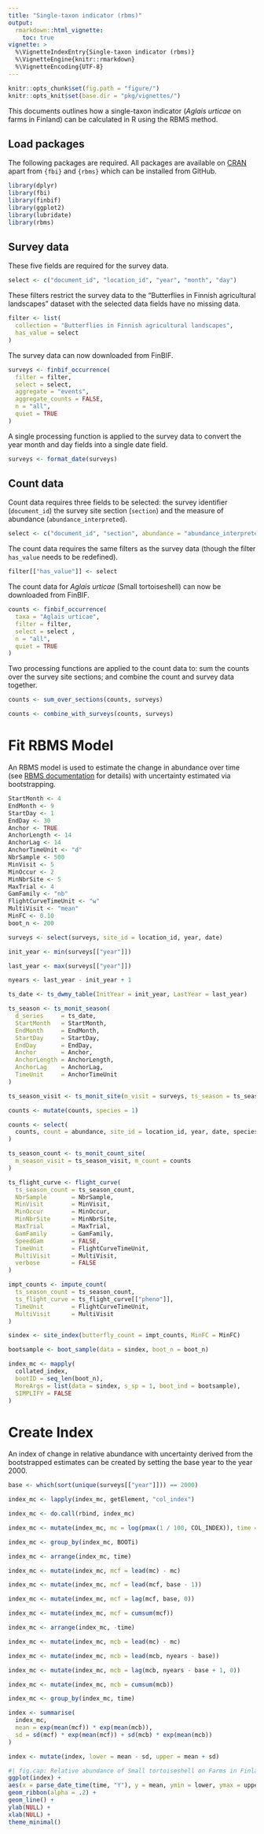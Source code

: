```yaml
---
title: "Single-taxon indicator (rbms)"
output: 
  rmarkdown::html_vignette:
    toc: true
vignette: >
  %\VignetteIndexEntry{Single-taxon indicator (rbms)}
  %\VignetteEngine{knitr::rmarkdown}
  %\VignetteEncoding{UTF-8}
---
```


```r
knitr::opts_chunk$set(fig.path = "figure/")
knitr::opts_knit$set(base.dir = "pkg/vignettes/")
```

This documents outlines how a single-taxon indicator (_Aglais urticae_
on farms in Finland) can be calculated in R using the RBMS method.

## Load packages

The following packages are required. All packages are available on
[CRAN](https://cran.r-project.org/) apart from `{fbi}` and `{rbms}` which can be
installed from GitHub.

```r
library(dplyr)
library(fbi)
library(finbif)
library(ggplot2)
library(lubridate)
library(rbms)
```

## Survey data

These five fields are required for the survey data.

```r
select <- c("document_id", "location_id", "year", "month", "day")
```

These filters restrict the survey data to the "Butterflies in Finnish
agricultural landscapes" dataset with the selected data fields have no missing
data.

```r
filter <- list(
  collection = "Butterflies in Finnish agricultural landscapes",
  has_value = select
)
```

The survey data can now downloaded from FinBIF.

```r
surveys <- finbif_occurrence(
  filter = filter,
  select = select,
  aggregate = "events",
  aggregate_counts = FALSE,
  n = "all",
  quiet = TRUE
)
```


A single processing function is applied to the survey data to convert the year
month and day fields into a single date field.

```r
surveys <- format_date(surveys)
```

## Count data

Count data requires three fields to be selected: the survey identifier
(`document_id`) the survey site section (`section`) and the measure of abundance
(`abundance_interpreted`).

```r
select <- c("document_id", "section", abundance = "abundance_interpreted")
```

The count data requires the same filters as the survey data (though the filter
`has_value` needs to be redefined).

```r
filter[["has_value"]] <- select
```

The count data for _Aglais urticae_ (Small tortoiseshell) can now be downloaded
from FinBIF.

```r
counts <- finbif_occurrence(
  taxa = "Aglais urticae",
  filter = filter,
  select = select ,
  n = "all",
  quiet = TRUE
)
```

Two processing functions are applied to the count data to: sum the counts
over the survey site sections; and combine the count and survey data together.

```r
counts <- sum_over_sections(counts, surveys)

counts <- combine_with_surveys(counts, surveys)
```

# Fit RBMS Model

An RBMS model is used to estimate the change in abundance over time (see 
[RBMS documentation
](https://retoschmucki.github.io/rbms/articles/Get_Started_2.html) for details)
with uncertainty estimated via bootstrapping.

```r
StartMonth <- 4
EndMonth <- 9
StartDay <- 1
EndDay <- 30
Anchor <- TRUE
AnchorLength <- 14
AnchorLag <- 14
AnchorTimeUnit <- "d"
NbrSample <- 500
MinVisit <- 5
MinOccur <- 2
MinNbrSite <- 5
MaxTrial <- 4
GamFamily <- "nb"
FlightCurveTimeUnit <- "w"
MultiVisit <- "mean"
MinFC <- 0.10
boot_n <- 200

surveys <- select(surveys, site_id = location_id, year, date)

init_year <- min(surveys[["year"]])

last_year <- max(surveys[["year"]])

nyears <- last_year - init_year + 1

ts_date <- ts_dwmy_table(InitYear = init_year, LastYear = last_year)

ts_season <- ts_monit_season(
  d_series     = ts_date,
  StartMonth   = StartMonth,
  EndMonth     = EndMonth,
  StartDay     = StartDay,
  EndDay       = EndDay,
  Anchor       = Anchor,
  AnchorLength = AnchorLength,
  AnchorLag    = AnchorLag,
  TimeUnit     = AnchorTimeUnit
)

ts_season_visit <- ts_monit_site(m_visit = surveys, ts_season = ts_season)

counts <- mutate(counts, species = 1)

counts <- select(
  counts, count = abundance, site_id = location_id, year, date, species
)

ts_season_count <- ts_monit_count_site(
  m_season_visit = ts_season_visit, m_count = counts
)

ts_flight_curve <- flight_curve(
  ts_season_count = ts_season_count,
  NbrSample       = NbrSample,
  MinVisit        = MinVisit,
  MinOccur        = MinOccur,
  MinNbrSite      = MinNbrSite,
  MaxTrial        = MaxTrial,
  GamFamily       = GamFamily,
  SpeedGam        = FALSE,
  TimeUnit        = FlightCurveTimeUnit,
  MultiVisit      = MultiVisit,
  verbose         = FALSE
)

impt_counts <- impute_count(
  ts_season_count = ts_season_count,
  ts_flight_curve = ts_flight_curve[["pheno"]],
  TimeUnit        = FlightCurveTimeUnit,
  MultiVisit      = MultiVisit
)

sindex <- site_index(butterfly_count = impt_counts, MinFC = MinFC)

bootsample <- boot_sample(data = sindex, boot_n = boot_n)

index_mc <- mapply(
  collated_index,
  bootID = seq_len(boot_n),
  MoreArgs = list(data = sindex, s_sp = 1, boot_ind = bootsample),
  SIMPLIFY = FALSE
)
```

# Create Index

An index of change in relative abundance with uncertainty derived from the
bootstrapped estimates can be created by setting the base year to the year 2000.

```r
base <- which(sort(unique(surveys[["year"]])) == 2000)

index_mc <- lapply(index_mc, getElement, "col_index")

index_mc <- do.call(rbind, index_mc)

index_mc <- mutate(index_mc, mc = log(pmax(1 / 100, COL_INDEX)), time = M_YEAR)

index_mc <- group_by(index_mc, BOOTi)

index_mc <- arrange(index_mc, time)

index_mc <- mutate(index_mc, mcf = lead(mc) - mc)

index_mc <- mutate(index_mc, mcf = lead(mcf, base - 1))

index_mc <- mutate(index_mc, mcf = lag(mcf, base, 0))

index_mc <- mutate(index_mc, mcf = cumsum(mcf))

index_mc <- arrange(index_mc, -time)

index_mc <- mutate(index_mc, mcb = lead(mc) - mc)

index_mc <- mutate(index_mc, mcb = lead(mcb, nyears - base))

index_mc <- mutate(index_mc, mcb = lag(mcb, nyears - base + 1, 0))

index_mc <- mutate(index_mc, mcb = cumsum(mcb))

index_mc <- group_by(index_mc, time)

index <- summarise(
  index_mc,
  mean = exp(mean(mcf)) * exp(mean(mcb)),
  sd = sd(mcf) * exp(mean(mcf)) + sd(mcb) * exp(mean(mcb))
)

index <- mutate(index, lower = mean - sd, upper = mean + sd)
```

```r
#| fig.cap: Relative abundance of Small tortoiseshell on Farms in Finland (calculated using RBMS)
ggplot(index) +
aes(x = parse_date_time(time, "Y"), y = mean, ymin = lower, ymax = upper) +
geom_ribbon(alpha = .2) +
geom_line() +
ylab(NULL) +
xlab(NULL) +
theme_minimal()
```
